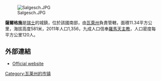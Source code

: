 [[Image:Salgesch.JPG|right]]

'''薩爾格施'''是[[瑞士|瑞士]]的城鎮，位於該國南部，由[[瓦萊州|瓦萊州]]負責管轄，面積11.34平方公里，海拔高度581米，2011年人口1,356，九成人口信奉[[羅馬天主教|羅馬天主教]]，人口密度每平方公里120人。

==外部連結==
* [https://web.archive.org/web/20190922123053/https://salgesch.ch/ Official website]

{{Switzerland-geo-stub}}
[[Category:瓦莱州的市镇|Category:瓦莱州的市镇]]
